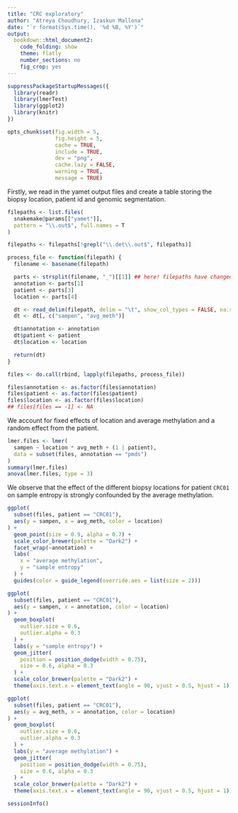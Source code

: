 ```yaml
---
title: "CRC exploratory"
author: "Atreya Choudhury, Izaskun Mallona"
date: "`r format(Sys.time(), '%d %B, %Y')`"
output:
  bookdown::html_document2:
    code_folding: show
    theme: flatly
    number_sections: no
    fig_crop: yes
---
```



```r
suppressPackageStartupMessages({
  library(readr)
  library(lmerTest)
  library(ggplot2)
  library(knitr)
})
```

```r
opts_chunk$set(fig.width = 5,
               fig.height = 5,
               cache = TRUE,
               include = TRUE,
               dev = "png",
               cache.lazy = FALSE,
               warning = TRUE,
               message = TRUE)
```

Firstly, we read in the yamet output files and create a table storing the biopsy location, patient id and genomic segmentation.

```r
filepaths <- list.files(
  snakemake@params[["yamet"]],
  pattern = "\\.out$", full.names = T
)

filepaths <- filepaths[!grepl("\\.det\\.out$", filepaths)]

process_file <- function(filepath) {
  filename <- basename(filepath)

  parts <- strsplit(filename, "_")[[1]] ## here! filepaths have changed
  annotation <- parts[1]
  patient <- parts[3]
  location <- parts[4]

  dt <- read_delim(filepath, delim = "\t", show_col_types = FALSE, na.strings = "-1")
  dt <- dt[, c("sampen", "avg_meth")]

  dt$annotation <- annotation
  dt$patient <- patient
  dt$location <- location

  return(dt)
}

files <- do.call(rbind, lapply(filepaths, process_file))

files$annotation <- as.factor(files$annotation)
files$patient <- as.factor(files$patient)
files$location <- as.factor(files$location)
## files[files == -1] <- NA
```

We account for fixed effects of location and average methylation and a random effect from the patient.

```r
lmer.files <- lmer(
  sampen ~ location * avg_meth + (1 | patient),
  data = subset(files, annotation == "pmds")
)
summary(lmer.files)
anova(lmer.files, type = 3)
```

We observe that the effect of the different biopsy locations for patient `CRC01` on sample entropy is strongly confounded by the average methylation.

```r
ggplot(
  subset(files, patient == "CRC01"),
  aes(y = sampen, x = avg_meth, color = location)
) +
  geom_point(size = 0.9, alpha = 0.7) +
  scale_color_brewer(palette = "Dark2") +
  facet_wrap(~annotation) +
  labs(
    x = "average methylation",
    y = "sample entropy"
  ) +
  guides(color = guide_legend(override.aes = list(size = 2)))

ggplot(
  subset(files, patient == "CRC01"),
  aes(y = sampen, x = annotation, color = location)
) +
  geom_boxplot(
    outlier.size = 0.6,
    outlier.alpha = 0.3
  ) +
  labs(y = "sample entropy") +
  geom_jitter(
    position = position_dodge(width = 0.75),
    size = 0.6, alpha = 0.3
  ) +
  scale_color_brewer(palette = "Dark2") +
  theme(axis.text.x = element_text(angle = 90, vjust = 0.5, hjust = 1))

ggplot(
  subset(files, patient == "CRC01"),
  aes(y = avg_meth, x = annotation, color = location)
) +
  geom_boxplot(
    outlier.size = 0.6,
    outlier.alpha = 0.3
  ) +
  labs(y = "average methylation") +
  geom_jitter(
    position = position_dodge(width = 0.75),
    size = 0.6, alpha = 0.3
  ) +
  scale_color_brewer(palette = "Dark2") +
  theme(axis.text.x = element_text(angle = 90, vjust = 0.5, hjust = 1))
```

```r
sessionInfo()
```
